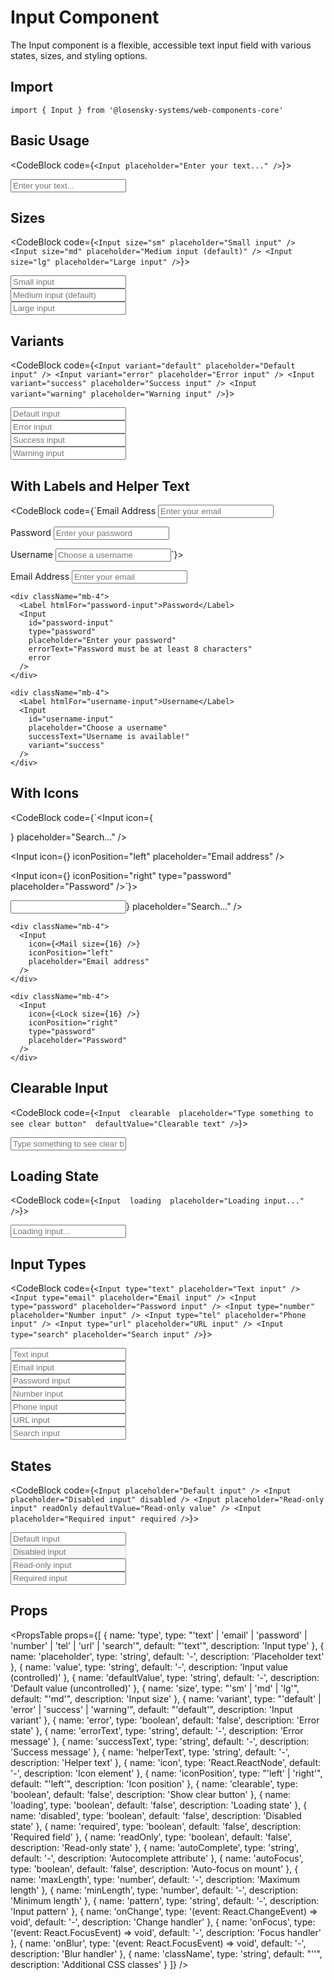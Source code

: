 
# Input Component

The Input component is a flexible, accessible text input field with various states, sizes, and styling options.

## Import

```tsx
import { Input } from '@losensky-systems/web-components-core'
```

## Basic Usage

<CodeBlock code={`<Input placeholder="Enter your text..." />`}>
  <div className="mb-8">
    <Input placeholder="Enter your text..." />
  </div>
</CodeBlock>

## Sizes

<CodeBlock code={`<Input size="sm" placeholder="Small input" />
<Input size="md" placeholder="Medium input (default)" />
<Input size="lg" placeholder="Large input" />`}>
  <div className="mb-8">
    <div className="mb-4">
      <Input size="sm" placeholder="Small input" />
    </div>
    <div className="mb-4">
      <Input size="md" placeholder="Medium input (default)" />
    </div>
    <div className="mb-4">
      <Input size="lg" placeholder="Large input" />
    </div>
  </div>
</CodeBlock>

## Variants

<CodeBlock code={`<Input variant="default" placeholder="Default input" />
<Input variant="error" placeholder="Error input" />
<Input variant="success" placeholder="Success input" />
<Input variant="warning" placeholder="Warning input" />`}>
  <div className="mb-8">
    <div className="mb-4">
      <Input variant="default" placeholder="Default input" />
    </div>
    <div className="mb-4">
      <Input variant="error" placeholder="Error input" />
    </div>
    <div className="mb-4">
      <Input variant="success" placeholder="Success input" />
    </div>
    <div className="mb-4">
      <Input variant="warning" placeholder="Warning input" />
    </div>
  </div>
</CodeBlock>

## With Labels and Helper Text

<CodeBlock code={`<Label htmlFor="email-input">Email Address</Label>
<Input 
  id="email-input"
  placeholder="Enter your email" 
  helperText="We'll never share your email"
/>

<Label htmlFor="password-input">Password</Label>
<Input 
  id="password-input"
  type="password" 
  placeholder="Enter your password"
  errorText="Password must be at least 8 characters"
  error
/>

<Label htmlFor="username-input">Username</Label>
<Input 
  id="username-input"
  placeholder="Choose a username"
  successText="Username is available!"
  variant="success"
/>`}>
  <div className="mb-8">
    <div className="mb-4">
      <Label htmlFor="email-input">Email Address</Label>
      <Input 
        id="email-input"
        placeholder="Enter your email" 
        helperText="We'll never share your email"
      />
    </div>
    
    <div className="mb-4">
      <Label htmlFor="password-input">Password</Label>
      <Input 
        id="password-input"
        type="password" 
        placeholder="Enter your password"
        errorText="Password must be at least 8 characters"
        error
      />
    </div>
    
    <div className="mb-4">
      <Label htmlFor="username-input">Username</Label>
      <Input 
        id="username-input"
        placeholder="Choose a username"
        successText="Username is available!"
        variant="success"
      />
    </div>
  </div>
</CodeBlock>

## With Icons

<CodeBlock code={`<Input 
  icon={<Search size={16} />} 
  placeholder="Search..." 
/>

<Input 
  icon={<Mail size={16} />} 
  iconPosition="left"
  placeholder="Email address" 
/>

<Input 
  icon={<Lock size={16} />} 
  iconPosition="right"
  type="password"
  placeholder="Password" 
/>`}>
  <div className="mb-8">
    <div className="mb-4">
      <Input 
        icon={<Search size={16} />} 
        placeholder="Search..." 
      />
    </div>
    
    <div className="mb-4">
      <Input 
        icon={<Mail size={16} />} 
        iconPosition="left"
        placeholder="Email address" 
      />
    </div>
    
    <div className="mb-4">
      <Input 
        icon={<Lock size={16} />} 
        iconPosition="right"
        type="password"
        placeholder="Password" 
      />
    </div>
  </div>
</CodeBlock>

## Clearable Input

<CodeBlock code={`<Input 
  clearable 
  placeholder="Type something to see clear button" 
  defaultValue="Clearable text"
/>`}>
  <div className="mb-8">
    <Input 
      clearable 
      placeholder="Type something to see clear button" 
      defaultValue="Clearable text"
    />
  </div>
</CodeBlock>

## Loading State

<CodeBlock code={`<Input 
  loading 
  placeholder="Loading input..." 
/>`}>
  <div className="mb-8">
    <Input 
      loading 
      placeholder="Loading input..." 
    />
  </div>
</CodeBlock>

## Input Types

<CodeBlock code={`<Input type="text" placeholder="Text input" />
<Input type="email" placeholder="Email input" />
<Input type="password" placeholder="Password input" />
<Input type="number" placeholder="Number input" />
<Input type="tel" placeholder="Phone input" />
<Input type="url" placeholder="URL input" />
<Input type="search" placeholder="Search input" />`}>
  <div className="mb-8">
    <div className="mb-4">
      <Input type="text" placeholder="Text input" />
    </div>
    <div className="mb-4">
      <Input type="email" placeholder="Email input" />
    </div>
    <div className="mb-4">
      <Input type="password" placeholder="Password input" />
    </div>
    <div className="mb-4">
      <Input type="number" placeholder="Number input" />
    </div>
    <div className="mb-4">
      <Input type="tel" placeholder="Phone input" />
    </div>
    <div className="mb-4">
      <Input type="url" placeholder="URL input" />
    </div>
    <div className="mb-4">
      <Input type="search" placeholder="Search input" />
    </div>
  </div>
</CodeBlock>

## States

<CodeBlock code={`<Input placeholder="Default input" />
<Input placeholder="Disabled input" disabled />
<Input placeholder="Read-only input" readOnly defaultValue="Read-only value" />
<Input placeholder="Required input" required />`}>
  <div className="mb-8">
    <div className="mb-4">
      <Input placeholder="Default input" />
    </div>
    <div className="mb-4">
      <Input placeholder="Disabled input" disabled />
    </div>
    <div className="mb-4">
      <Input placeholder="Read-only input" readOnly defaultValue="Read-only value" />
    </div>
    <div className="mb-4">
      <Input placeholder="Required input" required />
    </div>
  </div>
</CodeBlock>

## Props

<PropsTable props={[
  { name: 'type', type: "'text' | 'email' | 'password' | 'number' | 'tel' | 'url' | 'search'", default: "'text'", description: 'Input type' },
  { name: 'placeholder', type: 'string', default: '-', description: 'Placeholder text' },
  { name: 'value', type: 'string', default: '-', description: 'Input value (controlled)' },
  { name: 'defaultValue', type: 'string', default: '-', description: 'Default value (uncontrolled)' },
  { name: 'size', type: "'sm' | 'md' | 'lg'", default: "'md'", description: 'Input size' },
  { name: 'variant', type: "'default' | 'error' | 'success' | 'warning'", default: "'default'", description: 'Input variant' },
  { name: 'error', type: 'boolean', default: 'false', description: 'Error state' },
  { name: 'errorText', type: 'string', default: '-', description: 'Error message' },
  { name: 'successText', type: 'string', default: '-', description: 'Success message' },
  { name: 'helperText', type: 'string', default: '-', description: 'Helper text' },
  { name: 'icon', type: 'React.ReactNode', default: '-', description: 'Icon element' },
  { name: 'iconPosition', type: "'left' | 'right'", default: "'left'", description: 'Icon position' },
  { name: 'clearable', type: 'boolean', default: 'false', description: 'Show clear button' },
  { name: 'loading', type: 'boolean', default: 'false', description: 'Loading state' },
  { name: 'disabled', type: 'boolean', default: 'false', description: 'Disabled state' },
  { name: 'required', type: 'boolean', default: 'false', description: 'Required field' },
  { name: 'readOnly', type: 'boolean', default: 'false', description: 'Read-only state' },
  { name: 'autoComplete', type: 'string', default: '-', description: 'Autocomplete attribute' },
  { name: 'autoFocus', type: 'boolean', default: 'false', description: 'Auto-focus on mount' },
  { name: 'maxLength', type: 'number', default: '-', description: 'Maximum length' },
  { name: 'minLength', type: 'number', default: '-', description: 'Minimum length' },
  { name: 'pattern', type: 'string', default: '-', description: 'Input pattern' },
  { name: 'onChange', type: '(event: React.ChangeEvent<HTMLInputElement>) => void', default: '-', description: 'Change handler' },
  { name: 'onFocus', type: '(event: React.FocusEvent<HTMLInputElement>) => void', default: '-', description: 'Focus handler' },
  { name: 'onBlur', type: '(event: React.FocusEvent<HTMLInputElement>) => void', default: '-', description: 'Blur handler' },
  { name: 'className', type: 'string', default: "''", description: 'Additional CSS classes' }
]} />
